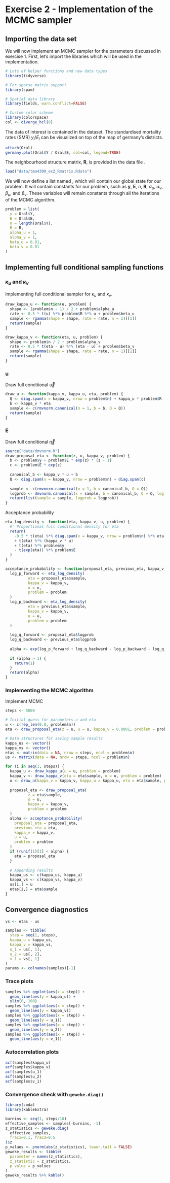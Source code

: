 # Exercise 2 - Implementation of the MCMC sampler

\newcommand{\kappau}{\kappa_u}
\newcommand{\kappav}{\kappa_v}
\newcommand{\uvec}{\boldsymbol{u}}
\newcommand{\Rmat}{\boldsymbol{R}}
\newcommand{\yvec}{\boldsymbol{y}}
\newcommand{\Evec}{\boldsymbol{E}}
\newcommand{\etavec}{\boldsymbol{E}}

## Importing the data set

We will now implement an MCMC sampler for the parameters discussed in exercise 1.
First, let's import the libraries which will be used in the implementation.

```r
# Lots of helper functions and new data types
library(tidyverse)

# For sparse matrix support
library(spam)

# Spatial data library
library(fields, warn.conflict=FALSE)

# Custom color scheme
library(colorspace)
col <- diverge_hcl(8)
```

The data of interest is contained in the \texttt{Oral} dataset.
The standardised mortality rates (SMR) $y_i / E_i$ can be visualized on top of the map of germany's districts.

```r
attach(Oral)
germany.plot(Oral$Y / Oral$E, col=col, legend=TRUE)
```

The neighbourhood structure matrix, $\Rmat$, is provided in the data file \texttt{tma4300_ex2_Rmatrix.Rdata}.

```r
load("data/tma4300_ex2_Rmatrix.Rdata")
```

We will now define a list named \texttt{problem}, which will contain our global state for our problem.
It will contain constants for our problem, such as $\yvec$, $\Evec$, $n$, $\Rmat$, $\alpha_u$, $\alpha_v$, $\beta_u$, and $\beta_v$.
These variables will remain constants through all the iterations of the MCMC algorithm.

```r
problem = list(
  y = Oral$Y,
  E = Oral$E,
  n = length(Oral$Y),
  R = R,
  alpha_u = 1,
  alpha_v = 1,
  beta_u = 0.01,
  beta_v = 0.01
)
```

## Implementing full conditional sampling functions

### $\kappa_u$ and $\kappa_v$

Implementing full conditional sampler for $\kappa_u$ and $\kappa_v$.

```r
draw_kappa_u <- function(u, problem) {
  shape <- (problem$n - 1) / 2 + problem$alpha_u
  rate <- 0.5 * t(u) %*% problem$R %*% u + problem$beta_u
  sample <- rgamma(shape = shape, rate = rate, n = 1)[[1]]
  return(sample)
}
```

```r
draw_kappa_v <- function(eta, u, problem) {
  shape <- problem$n / 2 + problem$alpha_v
  rate <- 0.5 * t(eta - u) %*% (eta - u) + problem$beta_v
  sample <- rgamma(shape = shape, rate = rate, n = 1)[[1]]
  return(sample)
}
```

### $\uvec$

Draw full conditional $\vec{u}$

```r
draw_u <- function(kappa_v, kappa_u, eta, problem) {
  Q <- diag.spam(x = kappa_v, nrow = problem$n) + kappa_u * problem$R
  b <- kappa_v * eta
  sample <- c(rmvnorm.canonical(n = 1, b = b, Q = Q))
  return(sample)
}
```

### $\etavec$

Draw full conditional $\vec{\eta}$

```r
source("data/dmvnorm.R")
draw_proposal_eta <- function(z, u, kappa_v, problem) {
  b <- problem$y + problem$E * exp(z) * (z - 1)
  c <- problem$E * exp(z)
  
  canonical_b <- kappa_v * u + b
  Q <- diag.spam(x = kappa_v, nrow = problem$n) + diag.spam(c)
  
  sample <- c(rmvnorm.canonical(n = 1, b = canonical_b, Q = Q))
  logprob <- dmvnorm.canonical(x = sample, b = canonical_b, Q = Q, log = TRUE)[[1]]
  return(list(sample = sample, logprob = logprob))
}
```

Acceptance probability

```r

eta_log_density <- function(eta, kappa_v, u, problem) {
  #' Proportional full conditional density for eta
  return(
    -0.5 * t(eta) %*% diag.spam(x = kappa_v, nrow = problem$n) %*% eta
    + t(eta) %*% (kappa_v * u)
    + t(eta) %*% problem$y
    - t(exp(eta)) %*% problem$E
  )
}

acceptance_probability <- function(proposal_eta, previous_eta, kappa_v, u, problem) {
  log_p_forward <- eta_log_density(
          eta = proposal_eta$sample,
          kappa_v = kappa_v,
          u = u,
          problem = problem
  )
  log_p_backward <- eta_log_density(
          eta = previous_eta$sample,
          kappa_v = kappa_v,
          u = u,
          problem = problem
  )
  
  log_q_forward <- proposal_eta$logprob
  log_q_backward <- previous_eta$logprob
  
  alpha <- exp(log_p_forward + log_q_backward - log_p_backward - log_q_forward)
  
  if (alpha > 1) {
    return(1)
  }
  return(alpha)
}
```

### Implementing the MCMC algorithm

Implement MCMC

```r
steps <- 5000

# Initial guess for parameters u and eta
u <- c(rep_len(0.0, problem$n))
eta <- draw_proposal_eta(z = u, u = u, kappa_v = 0.0001, problem = problem)

# Data structures for saving sample results
kappa_us <- vector()
kappa_vs <- vector()
etas <- matrix(data = NA, nrow = steps, ncol = problem$n)
us <- matrix(data = NA, nrow = steps, ncol = problem$n)

for (i in seq(1, steps)) {
  kappa_u <- draw_kappa_u(u = u, problem = problem)
  kappa_v <- draw_kappa_v(eta = eta$sample, u = u, problem = problem)
  u <- draw_u(kappa_v = kappa_v, kappa_u = kappa_u, eta = eta$sample, problem = problem)
  
  proposal_eta <- draw_proposal_eta(
          z = eta$sample,
          u = u,
          kappa_v = kappa_v,
          problem = problem
  )
  alpha <- acceptance_probability(
    proposal_eta = proposal_eta,
    previous_eta = eta,
    kappa_v = kappa_v,
    u = u,
    problem = problem
  )
  if (runif(1)[1] < alpha) {
    eta = proposal_eta
  }
  
  # Appending results
  kappa_us <- c(kappa_us, kappa_u)
  kappa_vs <- c(kappa_vs, kappa_v)
  us[i,] = u
  etas[i,] = eta$sample
}
```

## Convergence diagnostics

```r
vs <- etas - us

samples <- tibble(
  step = seq(1, steps),
  kappa_u = kappa_us,
  kappa_v = kappa_vs,
  u_1 = us[, 1],
  u_2 = us[, 2],
  v_1 = vs[, 1]
)
params <- colnames(samples)[-1]
```

### Trace plots

```r
samples %>% ggplot(aes(x = step)) +
  geom_line(aes(y = kappa_u)) +
  ylim(0, 100)
samples %>% ggplot(aes(x = step)) +
  geom_line(aes(y = kappa_v))
samples %>% ggplot(aes(x = step)) +
  geom_line(aes(y = u_1))
samples %>% ggplot(aes(x = step)) +
  geom_line(aes(y = u_2))
samples %>% ggplot(aes(x = step)) +
  geom_line(aes(y = v_1))
```

### Autocorrelation plots

```r
acf(samples$kappa_u)
acf(samples$kappa_v)
acf(samples$u_1)
acf(samples$u_2)
acf(samples$v_1)
```
 
### Convergence check with `geweke.diag()`
 
```r
library(coda)
library(kableExtra)

burnins <- seq(1, steps/10)
effective_samples <- samples[-burnins, -1]
z_statistics <- geweke.diag(
  effective_samples,
  frac1=0.1, frac2=0.5
)$z
p_values <- pnorm(abs(z_statistics), lower.tail = FALSE)
geweke_results <- tibble(
  parameter = names(z_statistics),
  z_statistic = z_statistics,
  p_value = p_values
)
geweke_results %>% kable()
```
